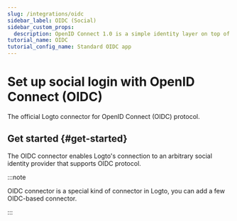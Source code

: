 ```yaml
---
slug: /integrations/oidc
sidebar_label: OIDC (Social)
sidebar_custom_props:
  description: OpenID Connect 1.0 is a simple identity layer on top of the OAuth 2.0 protocol.
tutorial_name: OIDC
tutorial_config_name: Standard OIDC app
---
```




# Set up social login with OpenID Connect (OIDC)

The official Logto connector for OpenID Connect (OIDC) protocol.

<GuideTip />

## Get started \{#get-started}

The OIDC connector enables Logto's connection to an arbitrary social identity provider that supports OIDC protocol.

:::note

OIDC connector is a special kind of connector in Logto, you can add a few OIDC-based connector.

:::

<Integration />
